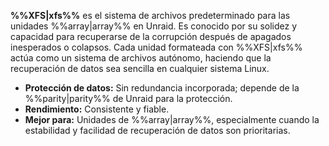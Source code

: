 **%%XFS|xfs%%** es el sistema de archivos predeterminado para las unidades %%array|array%% en Unraid. Es conocido por su solidez y capacidad para recuperarse de la corrupción después de apagados inesperados o colapsos. Cada unidad formateada con %%XFS|xfs%% actúa como un sistema de archivos autónomo, haciendo que la recuperación de datos sea sencilla en cualquier sistema Linux.

- **Protección de datos:** Sin redundancia incorporada; depende de la %%parity|parity%% de Unraid para la protección.
- **Rendimiento:** Consistente y fiable.
- **Mejor para:** Unidades de %%array|array%%, especialmente cuando la estabilidad y facilidad de recuperación de datos son prioritarias.
